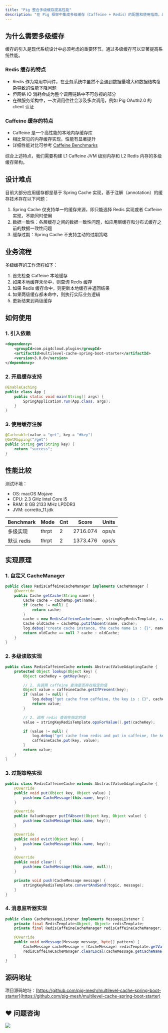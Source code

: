 ```yaml
---
title: "Pig 整合多级缓存提高性能"
description: "在 Pig 框架中集成多级缓存（Caffeine + Redis）的配置和使用指南，以提高系统性能"
---
```


## 为什么需要多级缓存

<Note>
缓存的引入是现代系统设计中必须考虑的重要环节。通过多级缓存可以显著提高系统性能。
</Note>

### Redis 缓存的特点
- Redis 作为常用中间件，在业务系统中虽然不会遇到数据量增大和数据结构复杂导致的性能下降问题
- 但网络 IO 消耗会成为整个调用链路中不可忽视的部分
- 在微服务架构中，一次调用往往会涉及多次调用，例如 Pig OAuth2.0 的 client 认证

### Caffeine 缓存的特点
- Caffeine 是一个高性能的本地内存缓存库
- 相比常见的内存缓存实现，性能有显著提升
- 详细性能对比可参考 [Caffeine Benchmarks](https://github.com/ben-manes/caffeine/wiki/Benchmarks)

<Note>
综合上述特点，我们需要构建 L1 Caffeine JVM 级别内存和 L2 Redis 内存的多级缓存架构。
</Note>

## 设计难点

目前大部分应用缓存都是基于 Spring Cache 实现，基于注解（annotation）的缓存技术存在以下问题：

1. Spring Cache 仅支持单一的缓存来源，即只能选择 Redis 实现或者 Caffeine 实现，不能同时使用
2. 数据一致性：各层缓存之间的数据一致性问题，如应用层缓存和分布式缓存之前的数据一致性问题
3. 缓存过期：Spring Cache 不支持主动的过期策略

## 业务流程

多级缓存的工作流程如下：

1. 首先检查 Caffeine 本地缓存
2. 如果本地缓存未命中，则查询 Redis 缓存
3. 如果 Redis 缓存命中，则更新本地缓存并返回结果
4. 如果两级缓存都未命中，则执行实际业务逻辑
5. 更新结果到两级缓存

## 如何使用

### 1. 引入依赖

```xml
<dependency>
    <groupId>com.pig4cloud.plugin</groupId>
    <artifactId>multilevel-cache-spring-boot-starter</artifactId>
    <version>3.0.0</version>
</dependency>
```

### 2. 开启缓存支持

```java
@EnableCaching
public class App {
    public static void main(String[] args) {
        SpringApplication.run(App.class, args);
    }
}
```

### 3. 使用缓存注解

```java
@Cacheable(value = "get", key = "#key")
@GetMapping("/get")
public String get(String key) {
    return "success";
}
```

## 性能比较

测试环境：
- OS: macOS Mojave
- CPU: 2.3 GHz Intel Core i5
- RAM: 8 GB 2133 MHz LPDDR3
- JVM: corretto_11.jdk

| Benchmark | Mode | Cnt | Score | Units |
|-----------|------|-----|-------|-------|
| 多级实现 | thrpt | 2 | 2716.074 | ops/s |
| 默认 redis | thrpt | 2 | 1373.476 | ops/s |

## 实现原理

### 1. 自定义 CacheManager

```java
public class RedisCaffeineCacheManager implements CacheManager {
    @Override
    public Cache getCache(String name) {
        Cache cache = cacheMap.get(name);
        if (cache != null) {
            return cache;
        }
        cache = new RedisCaffeineCache(name, stringKeyRedisTemplate, caffeineCache(), cacheConfigProperties);
        Cache oldCache = cacheMap.putIfAbsent(name, cache);
        log.debug("create cache instance, the cache name is : {}", name);
        return oldCache == null ? cache : oldCache;
    }
}
```

### 2. 多级读取实现

```java
public class RedisCaffeineCache extends AbstractValueAdaptingCache {
    protected Object lookup(Object key) {
        Object cacheKey = getKey(key);

        // 1. 先调用 caffeine 查询是否存在指定的值
        Object value = caffeineCache.getIfPresent(key);
        if (value != null) {
            log.debug("get cache from caffeine, the key is : {}", cacheKey);
            return value;
        }

        // 2. 调用 redis 查询在指定的值
        value = stringKeyRedisTemplate.opsForValue().get(cacheKey);

        if (value != null) {
            log.debug("get cache from redis and put in caffeine, the key is : {}", cacheKey);
            caffeineCache.put(key, value);
        }
        return value;
    }
}
```

### 3. 过期策略实现

```java
public class RedisCaffeineCache extends AbstractValueAdaptingCache {
    @Override
    public void put(Object key, Object value) {
        push(new CacheMessage(this.name, key));
    }

    @Override
    public ValueWrapper putIfAbsent(Object key, Object value) {
        push(new CacheMessage(this.name, key));
    }

    @Override
    public void evict(Object key) {
        push(new CacheMessage(this.name, key));
    }

    @Override
    public void clear() {
        push(new CacheMessage(this.name, null));
    }

    private void push(CacheMessage message) {
        stringKeyRedisTemplate.convertAndSend(topic, message);
    }
}
```

### 4. 消息监听器实现

```java
public class CacheMessageListener implements MessageListener {
    private final RedisTemplate<Object, Object> redisTemplate;
    private final RedisCaffeineCacheManager redisCaffeineCacheManager;

    @Override
    public void onMessage(Message message, byte[] pattern) {
        CacheMessage cacheMessage = (CacheMessage) redisTemplate.getValueSerializer().deserialize(message.getBody());
        redisCaffeineCacheManager.clearLocal(cacheMessage.getCacheName(), cacheMessage.getKey());
    }
}
```

## 源码地址

项目源码地址：[https://github.com/pig-mesh/multilevel-cache-spring-boot-starter](https://github.com/pig-mesh/multilevel-cache-spring-boot-starter)

## ❤  问题咨询
![](https://cdn.nlark.com/yuque/0/2022/gif/283679/1662563973685-c22e9831-db66-42b5-973f-886d25d1e0e7.gif)

